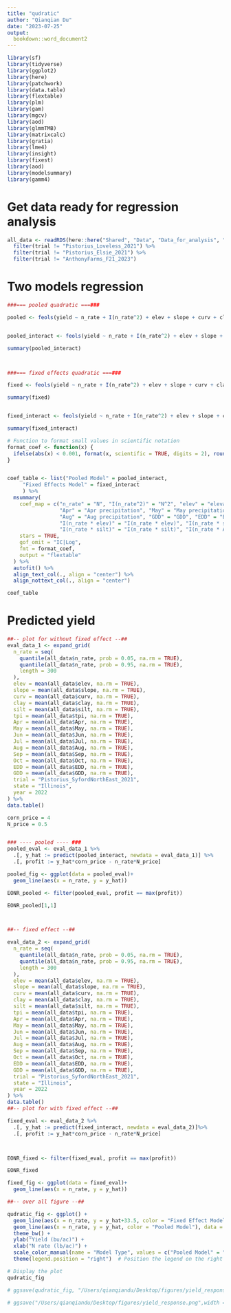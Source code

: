 ```yaml
---
title: "qudratic"
author: "Qianqian Du"
date: "2023-07-25"
output:
  bookdown::word_document2
---
```


```r
library(sf)
library(tidyverse)
library(ggplot2)
library(here)
library(patchwork)
library(data.table)
library(flextable)
library(plm)
library(gam)
library(mgcv)
library(aod)
library(glmmTMB)
library(matrixcalc)
library(gratia)
library(lme4)
library(insight)
library(fixest)
library(aod)
library(modelsummary)
library(gamm4)
```

# Get data ready for regression analysis
```r

all_data <- readRDS(here::here("Shared", "Data", "Data_for_analysis", "data_for_analysis_revise.rds")) %>% 
  filter(trial != "Pistorius_Loveless_2021") %>% 
  filter(trial != "Pistorius_Elsie_2021") %>% 
  filter(trial != "AnthonyFarms_F21_2023")

```

# Two models regression 
```r
###=== pooled quadratic ===###

pooled <- feols(yield ~ n_rate + I(n_rate^2) + elev + slope + curv + clay + silt + Apr + May + Jun + Jul + Aug + GDD + EDD, cluster = ~ trial, data = all_data)


pooled_interact <- feols(yield ~ n_rate + I(n_rate^2) + elev + slope + curv + clay + silt + Apr + May + Jun + Jul + Aug + GDD + EDD + I(n_rate*elev) + I(n_rate*slope) + I(n_rate*curv) + I(n_rate*clay) + I(n_rate*silt) + I(n_rate*Apr) + I(n_rate*May) + I(n_rate*Jun) + I(n_rate*Jul) + I(n_rate*Aug) + I(n_rate*GDD) + I(n_rate*EDD), cluster = ~ trial, data = all_data)

summary(pooled_interact)



###=== fixed effects quadratic ===###

fixed <- feols(yield ~ n_rate + I(n_rate^2) + elev + slope + curv + clay + silt + Apr + May + Jun + Jul + Aug + GDD + EDD | trial, data = all_data)

summary(fixed)


fixed_interact <- feols(yield ~ n_rate + I(n_rate^2) + elev + slope + curv + clay + silt + Apr + May + Jun + Jul + Aug + GDD + EDD + I(n_rate*elev) + I(n_rate*slope) + I(n_rate*curv) + I(n_rate*clay) + I(n_rate*silt) + I(n_rate*Apr) + I(n_rate*May) + I(n_rate*Jun) + I(n_rate*Jul) + I(n_rate*Aug) + I(n_rate*GDD) + I(n_rate*EDD) | trial, cluster = ~ trial, data = all_data)

summary(fixed_interact)

```

```r

# Function to format small values in scientific notation
format_coef <- function(x) {
  ifelse(abs(x) < 0.001, format(x, scientific = TRUE, digits = 2), round(x, 3))
}


coef_table <- list("Pooled Model" = pooled_interact,
     "Fixed Effects Model" = fixed_interact
     ) %>% 
  msummary(
    coef_map = c("n_rate" = "N", "I(n_rate^2)" = "N^2", "elev" = "elevation", "slope" = "slope", "curv" = "curvature","clay" = "clay", "silt" = "silt", 
                 "Apr" = "Apr precipitation", "May" = "May precipitation", "Jun" = "Jun precipitation", "Jul" = "Jul precipitation",
                 "Aug" = "Aug precipitation", "GDD" = "GDD", "EDD" = "EDD",
                 "I(n_rate * elev)" = "I(n_rate * elev)", "I(n_rate * slope)" = "I(n_rate * slope)", "I(n_rate * curv)" = "I(n_rate * curv)", "I(n_rate * clay)" ="I(n_rate * clay)",
                 "I(n_rate * silt)" = "I(n_rate * silt)", "I(n_rate * Apr)" ="I(n_rate * Apr)", "I(n_rate * May)" = "I(n_rate * May)", "I(n_rate * Jun)" = "I(n_rate * Jun)", "I(n_rate * Jul)" ="I(n_rate * Jul)", "I(n_rate * Aug)" = "I(n_rate * Aug)", "I(n_rate * GDD)" = "I(n_rate * GDD)", "I(n_rate * EDD)" = "I(n_rate * EDD)"),
    stars = TRUE,
    gof_omit = "IC|Log",
    fmt = format_coef,
    output = "flextable"
  ) %>% 
  autofit() %>%
  align_text_col(., align = "center") %>% 
  align_nottext_col(., align = "center")

coef_table
```


# Predicted yield 

```r
##-- plot for without fixed effect --##
eval_data_1 <- expand_grid(
  n_rate = seq(
    quantile(all_data$n_rate, prob = 0.05, na.rm = TRUE), 
    quantile(all_data$n_rate, prob = 0.95, na.rm = TRUE), 
    length = 300
  ),
  elev = mean(all_data$elev, na.rm = TRUE),
  slope = mean(all_data$slope, na.rm = TRUE),
  curv = mean(all_data$curv, na.rm = TRUE),
  clay = mean(all_data$clay, na.rm = TRUE),
  silt = mean(all_data$silt, na.rm = TRUE),
  tpi = mean(all_data$tpi, na.rm = TRUE),
  Apr = mean(all_data$Apr, na.rm = TRUE),
  May = mean(all_data$May, na.rm = TRUE),
  Jun = mean(all_data$Jun, na.rm = TRUE),
  Jul = mean(all_data$Jul, na.rm = TRUE),
  Aug = mean(all_data$Aug, na.rm = TRUE),
  Sep = mean(all_data$Sep, na.rm = TRUE),
  Oct = mean(all_data$Oct, na.rm = TRUE),
  EDD = mean(all_data$EDD, na.rm = TRUE),
  GDD = mean(all_data$GDD, na.rm = TRUE),
  trial = "Pistorius_SyfordNorthEast_2021",
  state = "Illinois",
  year = 2022
) %>% 
data.table() 

corn_price = 4
N_price = 0.5


### ---- pooled ---- ###
pooled_eval <- eval_data_1 %>% 
  .[, y_hat := predict(pooled_interact, newdata = eval_data_1)] %>% 
  .[, profit := y_hat*corn_price - n_rate*N_price]

pooled_fig <- ggplot(data = pooled_eval)+
  geom_line(aes(x = n_rate, y = y_hat))

EONR_pooled <- filter(pooled_eval, profit == max(profit))

EONR_pooled[1,1]



##-- fixed effect --##

eval_data_2 <- expand_grid(
  n_rate = seq(
    quantile(all_data$n_rate, prob = 0.05, na.rm = TRUE), 
    quantile(all_data$n_rate, prob = 0.95, na.rm = TRUE), 
    length = 300
  ),
  elev = mean(all_data$elev, na.rm = TRUE),
  slope = mean(all_data$slope, na.rm = TRUE),
  curv = mean(all_data$curv, na.rm = TRUE),
  clay = mean(all_data$clay, na.rm = TRUE),
  silt = mean(all_data$silt, na.rm = TRUE),
  tpi = mean(all_data$tpi, na.rm = TRUE),
  Apr = mean(all_data$Apr, na.rm = TRUE),
  May = mean(all_data$May, na.rm = TRUE),
  Jun = mean(all_data$Jun, na.rm = TRUE),
  Jul = mean(all_data$Jul, na.rm = TRUE),
  Aug = mean(all_data$Aug, na.rm = TRUE),
  Sep = mean(all_data$Sep, na.rm = TRUE),
  Oct = mean(all_data$Oct, na.rm = TRUE),
  EDD = mean(all_data$EDD, na.rm = TRUE),
  GDD = mean(all_data$GDD, na.rm = TRUE),
  trial = "Pistorius_SyfordNorthEast_2021",
  state = "Illinois",
  year = 2022
) %>% 
data.table() 
##-- plot for with fixed effect --##

fixed_eval <- eval_data_2 %>% 
  .[, y_hat := predict(fixed_interact, newdata = eval_data_2)]%>% 
  .[, profit := y_hat*corn_price - n_rate*N_price]



EONR_fixed <- filter(fixed_eval, profit == max(profit))

EONR_fixed

fixed_fig <- ggplot(data = fixed_eval)+
  geom_line(aes(x = n_rate, y = y_hat))


```

```r
##-- over all figure --##

qudratic_fig <- ggplot() +
  geom_line(aes(x = n_rate, y = y_hat+33.5, color = "Fixed Effect Model"), data = fixed_eval, size = 0.9) +
  geom_line(aes(x = n_rate, y = y_hat, color = "Pooled Model"), data = pooled_eval, size = 0.9) +
  theme_bw() +
  ylab("Yield (bu/ac)") +
  xlab("N rate (lb/ac)") +
  scale_color_manual(name = "Model Type", values = c("Pooled Model" = "black", "Fixed Effect Model" = "red")) +
  theme(legend.position = "right")  # Position the legend on the right side of the plot

# Display the plot
qudratic_fig

# ggsave(qudratic_fig, "/Users/qianqiandu/Desktop/figures/yield_response.png")

# ggsave("/Users/qianqiandu/Desktop/figures/yield_response.png",width = 6, height = 4, plot = qudratic_fig, dpi = 600)
```

